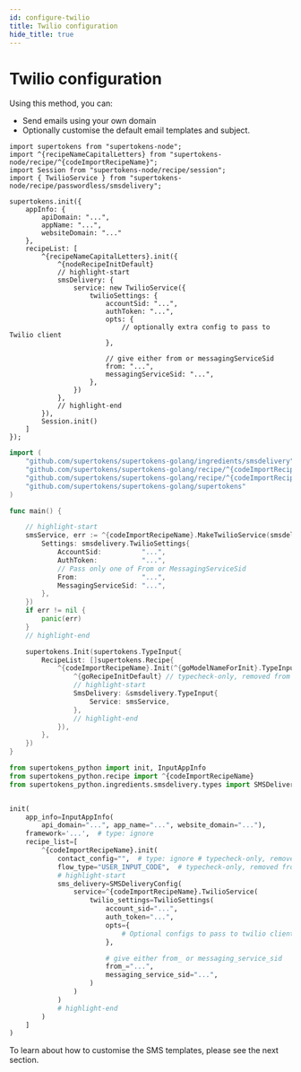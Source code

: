 ```yaml
---
id: configure-twilio
title: Twilio configuration
hide_title: true
---
```


<!-- COPY DOCS -->
<!-- ./passwordless/sms-delivery/twilio/configure-twilio.mdx -->


# Twilio configuration

Using this method, you can:
- Send emails using your own domain
- Optionally customise the default email templates and subject.

<BackendSDKTabs>
<TabItem value="nodejs">

```tsx
import supertokens from "supertokens-node";
import ^{recipeNameCapitalLetters} from "supertokens-node/recipe/^{codeImportRecipeName}";
import Session from "supertokens-node/recipe/session";
import { TwilioService } from "supertokens-node/recipe/passwordless/smsdelivery";

supertokens.init({
    appInfo: {
        apiDomain: "...",
        appName: "...",
        websiteDomain: "..."
    },
    recipeList: [
        ^{recipeNameCapitalLetters}.init({
            ^{nodeRecipeInitDefault}
            // highlight-start
            smsDelivery: {
                service: new TwilioService({
                    twilioSettings: {
                        accountSid: "...",
                        authToken: "...",
                        opts: {
                            // optionally extra config to pass to Twilio client
                        },

                        // give either from or messagingServiceSid
                        from: "...",
                        messagingServiceSid: "...",
                    },
                })
            },
            // highlight-end
        }),
        Session.init()
    ]
});
```
</TabItem>
<TabItem value="go">

```go
import (
    "github.com/supertokens/supertokens-golang/ingredients/smsdelivery"
    "github.com/supertokens/supertokens-golang/recipe/^{codeImportRecipeName}"
    "github.com/supertokens/supertokens-golang/recipe/^{codeImportRecipeName}/^{goModelName}"
    "github.com/supertokens/supertokens-golang/supertokens"
)

func main() {

    // highlight-start
	smsService, err := ^{codeImportRecipeName}.MakeTwilioService(smsdelivery.TwilioServiceConfig{
		Settings: smsdelivery.TwilioSettings{
			AccountSid:          "...",
			AuthToken:           "...",
            // Pass only one of From or MessagingServiceSid
			From:                "...",
			MessagingServiceSid: "...",
		},
	})
	if err != nil {
		panic(err)
	}
	// highlight-end

	supertokens.Init(supertokens.TypeInput{
		RecipeList: []supertokens.Recipe{
			^{codeImportRecipeName}.Init(^{goModelNameForInit}.TypeInput{
                ^{goRecipeInitDefault} // typecheck-only, removed from output
                // highlight-start
				SmsDelivery: &smsdelivery.TypeInput{
					Service: smsService,
				},
				// highlight-end
			}),
		},
	})
}
```
</TabItem>
<TabItem value="python">

```python
from supertokens_python import init, InputAppInfo
from supertokens_python.recipe import ^{codeImportRecipeName}
from supertokens_python.ingredients.smsdelivery.types import SMSDeliveryConfig, TwilioSettings


init(
    app_info=InputAppInfo(
        api_domain="...", app_name="...", website_domain="..."),
    framework='...',  # type: ignore
    recipe_list=[
        ^{codeImportRecipeName}.init(
            contact_config="",  # type: ignore # typecheck-only, removed from output
            flow_type="USER_INPUT_CODE",  # typecheck-only, removed from output
            # highlight-start
            sms_delivery=SMSDeliveryConfig(
                service=^{codeImportRecipeName}.TwilioService(
                    twilio_settings=TwilioSettings(
                        account_sid="...",
                        auth_token="...",
                        opts={
                            # Optional configs to pass to twilio client
                        },

                        # give either from_ or messaging_service_sid
                        from_="...",
                        messaging_service_sid="...",
                    )
                )
            )
            # highlight-end
        )
    ]
)
```

</TabItem>
</BackendSDKTabs>

To learn about how to customise the SMS templates, please see the next section.